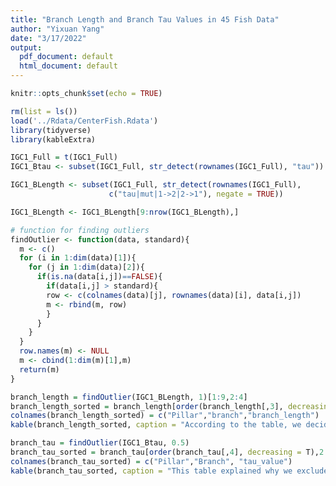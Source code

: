 ```yaml
---
title: "Branch Length and Branch Tau Values in 45 Fish Data"
author: "Yixuan Yang"
date: "3/17/2022"
output:
  pdf_document: default
  html_document: default
---
```


```r
knitr::opts_chunk$set(echo = TRUE)
```

```r
rm(list = ls())
load('../Rdata/CenterFish.Rdata')
library(tidyverse)
library(kableExtra)
```

```r
IGC1_Full = t(IGC1_Full)
IGC1_Btau <- subset(IGC1_Full, str_detect(rownames(IGC1_Full), "tau"))
```

```r
IGC1_BLength <- subset(IGC1_Full, str_detect(rownames(IGC1_Full), 
                      c("tau|mut|1->2|2->1"), negate = TRUE))

IGC1_BLength <- IGC1_BLength[9:nrow(IGC1_BLength),]

```

```r
# function for finding outliers
findOutlier <- function(data, standard){
  m <- c()
  for (i in 1:dim(data)[1]){
    for (j in 1:dim(data)[2]){
      if(is.na(data[i,j])==FALSE){
        if(data[i,j] > standard){
        row <- c(colnames(data)[j], rownames(data)[i], data[i,j])
        m <- rbind(m, row)
        }
      }
    }
  }
  row.names(m) <- NULL
  m <- cbind(1:dim(m)[1],m)
  return(m)
}
```

```r
branch_length = findOutlier(IGC1_BLength, 1)[1:9,2:4]
branch_length_sorted = branch_length[order(branch_length[,3], decreasing = T),]
colnames(branch_length_sorted) = c("Pillar","branch","branch_length")
kable(branch_length_sorted, caption = "According to the table, we decided to exclude data with significant long branch length. We selected data with branch length greater than 2.")
```

```r
branch_tau = findOutlier(IGC1_Btau, 0.5)
branch_tau_sorted = branch_tau[order(branch_tau[,4], decreasing = T),2:4]
colnames(branch_tau_sorted) = c("Pillar","Branch", "tau_value")
kable(branch_tau_sorted, caption = "This table explained why we exclude data Pillar3994.")
```
